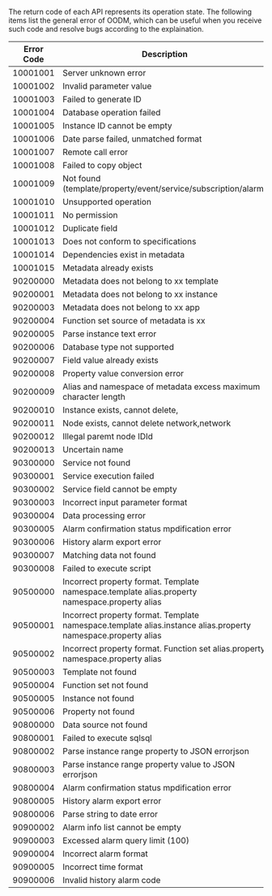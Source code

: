 The return code of each API represents its operation state. The following items list the general error of OODM, which can be useful when you receive such code and resolve bugs according to the explaination.
<table>
  <thead>
    <tr>
      <th>Error Code</th>
      <th>Description</th>
    </tr>
  </thead>
  <tbody>
    <tr>
      <td>10001001</td>
      <td>Server unknown error</td>
    </tr>
    <tr>
      <td>10001002</td>
      <td>Invalid parameter value</td>
    </tr>
    <tr>
      <td>10001003</td>
      <td>Failed to generate ID</td>
    </tr>
    <tr>
      <td>10001004</td>
      <td>Database operation failed</td>
    </tr>
    <tr>
      <td>10001005</td>
      <td>Instance ID cannot be empty</td>
    </tr>
    <tr>
      <td>10001006</td>
      <td>Date parse failed, unmatched format</td>
    </tr>
    <tr>
      <td>10001007</td>
      <td>Remote call error</td>
    </tr>
    <tr>
      <td>10001008</td>
      <td>Failed to copy object</td>
    </tr>
    <tr>
      <td>10001009</td>
      <td>Not found (template/property/event/service/subscription/alarm)</td>
    </tr>
    <tr>
      <td>10001010</td>
      <td>Unsupported operation</td>
    </tr>
    <tr>
      <td>10001011</td>
      <td>No permission</td>
    </tr>
    <tr>
      <td>10001012</td>
      <td>Duplicate field</td>
    </tr>
    <tr>
      <td>10001013</td>
      <td>Does not conform to specifications</td>
    </tr>
    <tr>
      <td>10001014</td>
      <td>Dependencies exist in metadata</td>
    </tr>
    <tr>
      <td>10001015</td>
      <td>Metadata already exists</td>
    </tr>
    <tr>
      <td>90200000</td>
      <td>Metadata does not belong to xx template</td>
    </tr>
    <tr>
      <td>90200001</td>
      <td>Metadata does not belong to xx instance</td>
    </tr>
<tr>
      <td>90200003</td>
      <td>Metadata does not belong to xx app</td>
    </tr>
    <tr>
      <td>90200004</td>
      <td>Function set source of metadata is xx</td>
    </tr>
    <tr>
      <td>90200005</td>
      <td>Parse instance text error</td>
    </tr>
    <tr>
      <td>90200006</td>
      <td>Database type not supported</td>
    </tr>
    <tr>
      <td>90200007</td>
      <td>Field value already exists</td>
    </tr>
    <tr>
      <td>90200008</td>
      <td>Property value conversion error</td>
    </tr>
    <tr>
      <td>90200009</td>
      <td>Alias and namespace of metadata excess maximum character length</td>
    </tr>
    <tr>
      <td>90200010</td>
      <td>Instance exists, cannot delete,</td>
    </tr>
    <tr>
      <td>90200011</td>
      <td>Node exists, cannot delete network,network</td>
    </tr>
    <tr>
      <td>90200012</td>
      <td>Illegal paremt node IDId</td>
    </tr>
    <tr>
      <td>90200013</td>
      <td>Uncertain name</td>
    </tr>
    <tr>
      <td>90300000</td>
      <td>Service not found</td>
    </tr>
    <tr>
      <td>90300001</td>
      <td>Service execution failed</td>
    </tr>
    <tr>
      <td>90300002</td>
      <td>Service field cannot be empty</td>
    </tr>
    <tr>
      <td>90300003</td>
      <td>Incorrect input parameter format</td>
    </tr>
    <tr>
      <td>90300004</td>
      <td>Data processing error</td>
    </tr>
    <tr>
      <td>90300005</td>
      <td>Alarm confirmation status mpdification error</td>
    </tr>
    <tr>
      <td>90300006</td>
      <td>History alarm export error</td>
    </tr>
    <tr>
      <td>90300007</td>
      <td>Matching data not found</td>
    </tr>
    <tr>
      <td>90300008</td>
      <td>Failed to execute script</td>
    </tr>
    <tr>
      <td>90500000</td>
      <td>Incorrect property format. Template namespace.template alias.property namespace.property alias</td>
    </tr>
    <tr>
      <td>90500001</td>
      <td>Incorrect property format. Template namespace.template alias.instance alias.property namespace.property alias</td>
    </tr>
    <tr>
      <td>90500002</td>
      <td>Incorrect property format. Function set alias.property namespace.property alias</td>
</tr>
<tr>
      <td>90500003</td>
      <td>Template not found</td>
    </tr>
    <tr>
      <td>90500004</td>
      <td>Function set not found</td>
    </tr>
    <tr>
      <td>90500005</td>
      <td>Instance not found</td>
    </tr>
    <tr>
      <td>90500006</td>
      <td>Property not found</td>
    </tr>
    <tr>
      <td>90800000</td>
      <td>Data source not found</td>
    </tr>
    <tr>
      <td>90800001</td>
      <td>Failed to execute sqlsql</td>
    </tr>
    <tr>
      <td>90800002</td>
      <td>Parse instance range property to JSON errorjson</td>
    </tr>
    <tr>
      <td>90800003</td>
      <td>Parse instance range property value to JSON errorjson</td>
    </tr>
    <tr>
      <td>90800004</td>
      <td>Alarm confirmation status mpdification error</td>
    </tr>
    <tr>
      <td>90800005</td>
      <td>History alarm export error</td>
    </tr>
    <tr>
      <td>90800006</td>
      <td>Parse string to date error</td>
    </tr>
    <tr>
      <td>90900002</td>
      <td>Alarm info list cannot be empty</td>
    </tr>
    <tr>
      <td>90900003</td>
      <td>Excessed alarm query limit (100)</td>
    </tr>
    <tr>
      <td>90900004</td>
      <td>Incorrect alarm format</td>
    </tr>
    <tr>
      <td>90900005</td>
      <td>Incorrect time format</td>
    </tr>
    <tr>
      <td>90900006</td>
      <td>Invalid history alarm code</td>
    </tr>
    </tbody>
</table>